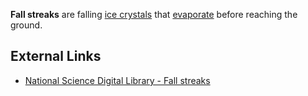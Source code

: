 '''Fall streaks''' are falling [[ice crystals]] that [[evaporate]] before reaching the ground.   

==External Links==
* [http://www.nsdl.arm.gov/Library/glossary.shtml#fall_streaks National Science Digital Library - Fall streaks]